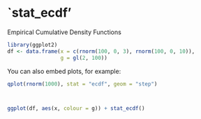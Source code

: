 `stat_ecdf'
========================================================
Empirical Cumulative Density Functions

```r
library(ggplot2)
df <- data.frame(x = c(rnorm(100, 0, 3), rnorm(100, 0, 10)),
                 g = gl(2, 100))
```

You can also embed plots, for example:

```r
qplot(rnorm(1000), stat = "ecdf", geom = "step")



ggplot(df, aes(x, colour = g)) + stat_ecdf()

```

